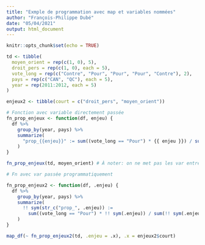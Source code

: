 ```yaml
---
title: "Exmple de programmation avec map et variables nommées"
author: "François-Philippe Dubé"
date: "05/04/2021"
output: html_document
---
```


```r
knitr::opts_chunk$set(echo = TRUE)
```


```r

td <- tibble(
  moyen_orient = rep(c(1, 0), 5),
  droit_pers = rep(c(1, 0), each = 5),
  vote_long = rep(c("Contre", "Pour", "Pour", "Pour", "Contre"), 2), 
  pays = rep(c("CAN", "QC"), each = 5), 
  year = rep(2011:2012, each = 5)
)

enjeux2 <- tibble(court = c("droit_pers", "moyen_orient"))

```

```r

# Fonction avec variable directement passée
fn_prop_enjeux <- function(df, enjeu) {
  df %>%
    group_by(year, pays) %>%
    summarize(
      "prop_{{enjeu}}" := sum((vote_long == "Pour") * {{ enjeu }}) / sum({{ enjeu }})
    )
}

fn_prop_enjeux(td, moyen_orient) # À noter: on ne met pas les var entre guillemets.

```

```r

# Fn avec var passée programmatiquement

fn_prop_enjeux2 <- function(df, .enjeu) {
  df %>%
    group_by(year, pays) %>%
    summarize(
      !! sym(str_c("prop_", .enjeu)) := 
        sum((vote_long == "Pour") * !! sym(.enjeu)) / sum(!! sym(.enjeu))
    )
}

map_df(~ fn_prop_enjeux2(td, .enjeu = .x), .x = enjeux2$court)
```

